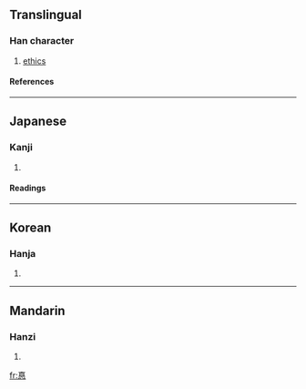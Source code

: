{{see|德}}

==Translingual==
===Han character===
{{Han char|rn=61|rad=心|as=08|sn=11|four=|canj=十一心 (JMP)}}
# [[ethics]]
====References====
{{Han ref|kx=0392.181|hdz=42309.030|uh=60EA|ud=24810}}
----
==Japanese==
===Kanji===
{{ja-kanji|grade=|rs=心08}}
# {{defn|Japanese}} 
====Readings====
{{ja-readings|on=[[とく]] (toku)|kun=[[とく]] (toku), [[おしえ]] (oshie)}}
----
==Korean==
===Hanja===
{{ko-hanja|hangeul=덕|eumhun=|rv=deok|mr=tŏk|y=tek}}
# {{defn|Korean}}
----
==Mandarin==
===Hanzi===
{{cmn-hanzi|pin=[[dé]] ([[de2]])|wg=te<sup>2</sup>}}
# {{defn|Mandarin}}

[[fr:惪]]